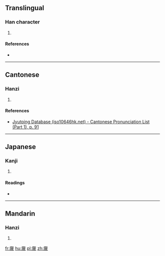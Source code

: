 ==Translingual==

===Han character===
{{Han char|rn=37|rad=大|as=13|sn=16|four=|canj=大卜一竹 (KYMH)|ids=⿱[[大]][[歲]]}}

# {{defn|Han|sort=大13}}

====References====
* {{Han ref|kx=0254.100|dkj=06013|dj=0516.010|hdz=10549.130|uh=596F|ud=22895}}

----

==Cantonese==

===Hanzi===
{{yue-hanzi|jyut=[[kut3]], [[kwut3]]|y=kut3, kwut3}}

# {{defn|lang=yue|sort=大13}}

====References====
* [http://www.iso10646hk.net/jp/document/download.jsp Jyutping Database (iso10646hk.net) - Cantonese Pronunciation List (Part 1), p. 91]

----

==Japanese==

===Kanji===
{{ja-kanji|grade=|rs=大13}}

# {{defn|lang=ja|sort=大13}}

====Readings====
* {{ja-readings|on=[[かつ]] (katsu), [[かち]] (kachi)|kun=[[おおきい]] (ookii), [[ひろびろと]] (hirobiroto)}}

----

==Mandarin==

===Hanzi===
{{cmn-hanzi|pin=[[huò]] ([[huo4]])|wg=huo<sup>4</sup>}}

# {{defn|lang=cmn|sort=大13}}

[[fr:奯]]
[[hu:奯]]
[[pl:奯]]
[[zh:奯]]
